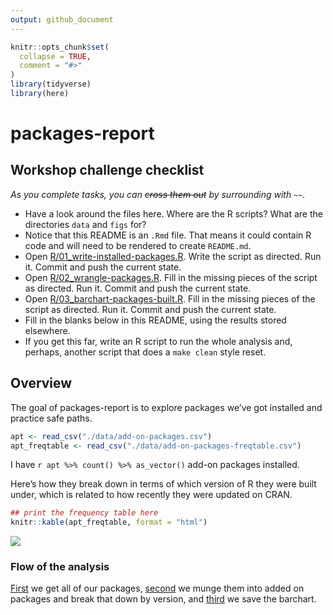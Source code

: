 ```yaml
---
output: github_document
---
```


<!-- README.md is generated from README.Rmd. Please edit that file -->

```r
knitr::opts_chunk$set(
  collapse = TRUE,
  comment = "#>"
)
library(tidyverse)
library(here)
```

# packages-report

## Workshop challenge checklist

*As you complete tasks, you can ~~cross them out~~ by surrounding with `~~`.*

* Have a look around the files here. Where are the R scripts? What are the directories `data` and `figs` for?
* Notice that this README is an `.Rmd` file. That means it could contain R code and will need to be rendered to create `README.md`.
* Open [R/01_write-installed-packages.R](R/01_write-installed-packages.R). Write the script as directed. Run it. Commit and push the current state.
* Open [R/02_wrangle-packages.R](R/02_wrangle-packages.R). Fill in the missing pieces of the script as directed. Run it. Commit and push the current state.
* Open [R/03_barchart-packages-built.R](R/03_barchart-packages-built.R). Fill in the missing pieces of the script as directed. Run it. Commit and push the current state.
* Fill in the blanks below in this README, using the results stored elsewhere.
* If you get this far, write an R script to run the whole analysis and, perhaps, another script that does a `make clean` style reset.

## Overview

The goal of packages-report is to explore packages we've got installed and practice safe paths.

```r
apt <- read_csv("./data/add-on-packages.csv")
apt_freqtable <- read_csv("./data/add-on-packages-freqtable.csv")
```

I have `r apt %>% count() %>% as_vector()` add-on packages installed.

Here's how they break down in terms of which version of R they were built under, which is related to how recently they were updated on CRAN.

```r
## print the frequency table here
knitr::kable(apt_freqtable, format = "html")
```

![](figs/built-barchart.png)

### Flow of the analysis

[First](./R/01-write-isntalled-packages.R) we get all of our packages, [second](./R/02-wrangle-packages.R) we munge them into added on packages and break that down by version, and [third](./03-barchart-packages-built.R) we save the barchart.


